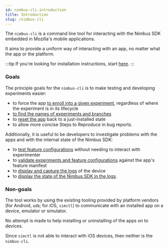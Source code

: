 ```yaml
---
id: nimbus-cli-introduction
title: Introduction
slug: /nimbus-cli
---
```


The `nimbus-cli` is a command line tool for interacting with the Nimbus SDK embedded in Mozilla's mobile applications.

It aims to provide a uniform way of interacting with an app, no matter what the app or the platform.

:::tip
If you're looking for installation instructions, start [here](/nimbus-cli/install).
:::

### Goals

The principle goals for the `nimbus-cli` is to make testing and developing experiments easier:

 - to force the app [to enroll into a given experiment](/nimbus-cli/getting-started#enroll), regardless of where the experiment is in its lifecycle
 - [to find the names of experiments and branches](/nimbus-cli/getting-started#list)
 - to [reset the app](/nimbus-cli/getting-started#reset-app) back to a just-installed state
 - to allow more concise Steps to Reproduce in bug reports.

Additionally, it is useful to be developers to investigate problems with the apps and with the internal state of the Nimbus SDK:

 - to [test feature configurations](/nimbus-cli/working-with-features) without needing to interact with experimenter
 - to [validate experiments and feature configurations](/nimbus-cli/fml) against the app's feature manifest
 - to [display and capture the logs](/nimbus-cli/working-with-logs) of the device
 - to [display the state of the Nimbus SDK in the logs](/nimbus-cli/working-with-logs#log-state).

### Non-goals

The tool works by using the existing tooling provided by platform vendors (for Android, `adb`; for iOS, `simctl`) to communicate with an installed app on a device, emulator or simulator.

No attempt is made to help installing or uninstalling of the apps on to devices.

Since `simctl` is not able to interact with iOS devices, then neither is the `nimbus-cli`.
